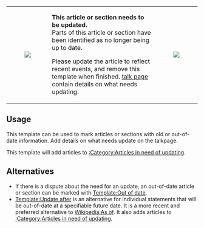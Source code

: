 {| class="messagebox" style="width: auto;"
|-
| [[Image:Current event marker.png| ]]
| '''This article or section needs to be updated.''' <br> Parts of this article or section have been identified as no longer being up to date. 

Please update the article to reflect recent events, and remove this template when finished.
[[Talk:{{PAGENAME}}|talk page]] contain details on what needs updating.
| [[Image:Nuvola apps important.png| ]]
|}<includeonly>{{{category|[[Category:Articles in need of updating]]}}}</includeonly><noinclude>

== Usage ==
This template can be used to mark articles or sections with old or out-of-date information. Add details on what needs update on the talkpage.

This template will add articles to [[:Category:Articles in need of updating]].

==Alternatives==
*If there is a dispute about the need for an update, an out-of-date article or section can be marked with [[Template:Out of date]].
*[[Template:Update after]] is an alternative for individual statements that will be out-of-date at a specifiable future date. It is a more recent and preferred alternative to [[Wikipedia:As of]].  It also adds articles to [[:Category:Articles in need of updating]].


[[Category:XMMS2 maintenance templates|{{PAGENAME}}]]
</noinclude>